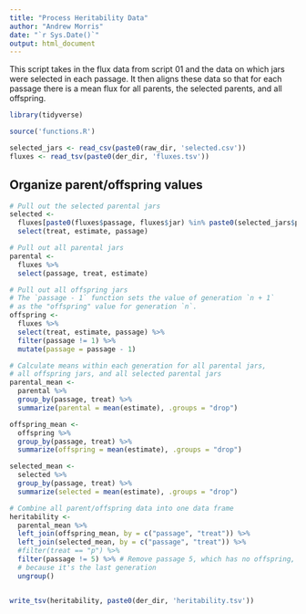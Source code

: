 ```yaml
---
title: "Process Heritability Data"
author: "Andrew Morris"
date: "`r Sys.Date()`"
output: html_document
---
```


This script takes in the flux data from script 01 and the data on which jars
were selected in each passage. It then aligns these data so that for each
passage there is a mean flux for all parents, the selected parents, and all
offspring. 

```r
library(tidyverse)
```

```r
source('functions.R')
```

```r
selected_jars <- read_csv(paste0(raw_dir, 'selected.csv'))
fluxes <- read_tsv(paste0(der_dir, 'fluxes.tsv'))
```

## Organize parent/offspring values

```r
# Pull out the selected parental jars
selected <- 
  fluxes[paste0(fluxes$passage, fluxes$jar) %in% paste0(selected_jars$passage, selected_jars$jar), ] %>%
  select(treat, estimate, passage)

# Pull out all parental jars
parental <-
  fluxes %>% 
  select(passage, treat, estimate)

# Pull out all offspring jars
# The `passage - 1` function sets the value of generation `n + 1` 
# as the "offspring" value for generation `n`. 
offspring <- 
  fluxes %>%
  select(treat, estimate, passage) %>% 
  filter(passage != 1) %>% 
  mutate(passage = passage - 1)

# Calculate means within each generation for all parental jars,
# all offspring jars, and all selected parental jars
parental_mean <-
  parental %>% 
  group_by(passage, treat) %>% 
  summarize(parental = mean(estimate), .groups = "drop")

offspring_mean <-
  offspring %>% 
  group_by(passage, treat) %>% 
  summarize(offspring = mean(estimate), .groups = "drop")

selected_mean <-
  selected %>% 
  group_by(passage, treat) %>% 
  summarize(selected = mean(estimate), .groups = "drop")

# Combine all parent/offspring data into one data frame
heritability <- 
  parental_mean %>% 
  left_join(offspring_mean, by = c("passage", "treat")) %>% 
  left_join(selected_mean, by = c("passage", "treat")) %>% 
  #filter(treat == "p") %>% 
  filter(passage != 5) %>% # Remove passage 5, which has no offspring,
  # because it's the last generation
  ungroup()


write_tsv(heritability, paste0(der_dir, 'heritability.tsv'))
```